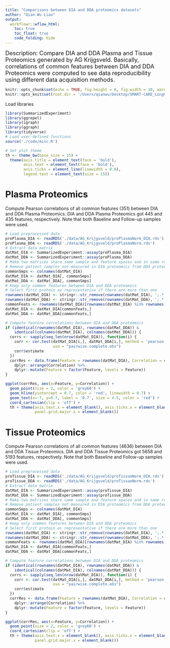 ```yaml
---
title: "Comparisons between DIA and DDA proteomics datasets"
author: "Qian-Wu Liao"
output:
  workflowr::wflow_html:
    toc: true
    toc_float: true
    code_folding: hide
---
```


<font size='4'> Description: Compare DIA and DDA Plasma and Tissue Proteomics generated
by AG Krijgsveld. Basically, correlations of common features between DIA and DDA
Proteomics were computed to see data reproducibility using different data acquisition
methods. </font>

```r
knitr::opts_chunk$set(echo = TRUE, fig.height = 8, fig.width = 10, warning = F)
knitr::opts_knit$set(root.dir = '/Users/qianwu/Desktop/SMART-CARE_LungCancer_MethodDev')
```

Load libraries
```r
library(SummarizedExperiment)
library(ggrepel)
library(igraph)
library(ggraph)
library(tidyverse)
# Load user-defined functions
source('./code/misc.R')

# Set plot theme
th <- theme_bw(base_size = 15) +
  theme(axis.title = element_text(face = 'bold'),
        axis.text = element_text(face = 'bold'),
        axis.ticks = element_line(linewidth = 0.8),
        legend.text = element_text(size = 15))
```

# Plasma Proteomics
Compute Pearson correlations of all common features (351) between DIA and DDA Plasma
Proteomics. DIA and DDA Plasma Proteomics got 445 and 435 features, respectively.
Note that both Baseline and Follow-up samples were used.

```r
# Load preprocessed data
proPlasma_DIA <- readRDS('./data/AG_Krijgsveld/proPlasmaNorm_DIA.rds')
proPlasma_DDA <- readRDS('./data/AG_Krijgsveld/proPlasmaNorm.rds')
# Extract data matrix
datMat_DIA <- SummarizedExperiment::assay(proPlasma_DIA)
datMat_DDA <- SummarizedExperiment::assay(proPlasma_DDA)
# Make two matrices share same sample and feature spaces and in same row and column order
# Remove patient samples not measured in DIA proteomics from DDA proteomics
commonSmps <- colnames(datMat_DIA)
datMat_DIA <- datMat_DIA[, commonSmps]
datMat_DDA <- datMat_DDA[, commonSmps]
# Keep only common features between DIA and DDA proteomics
# Select first protein as representative if there are more than one
rownames(datMat_DIA) <- stringr::str_remove(rownames(datMat_DIA), ';.*')
rownames(datMat_DDA) <- stringr::str_remove(rownames(datMat_DDA), ';.*')
commonFeats <- rownames(datMat_DIA)[rownames(datMat_DIA) %in% rownames(datMat_DDA)]
datMat_DIA <- datMat_DIA[commonFeats,]
datMat_DDA <- datMat_DDA[commonFeats,]

# Compute feature correlations between DIA and DDA proteomics
if (identical(rownames(datMat_DIA), rownames(datMat_DDA)) &
    identical(colnames(datMat_DIA), colnames(datMat_DDA))) {
  corrs <- sapply(seq_len(nrow(datMat_DIA)), function(i) {
    corr <- cor.test(datMat_DIA[i,], datMat_DDA[i,], method = 'pearson',
                     use = "pairwise.complete.obs")
    corr$estimate
  })
  corrRes <- data.frame(Feature = rownames(datMat_DIA), Correlation = corrs) %>%
    dplyr::arrange(Correlation) %>%
    dplyr::mutate(Feature = factor(Feature, levels = Feature))
}

ggplot(corrRes, aes(x=Feature, y=Correlation)) +
  geom_point(size = 2, color = 'grey60') +
  geom_hline(yintercept = 0.7, color = 'red', linewidth = 0.7) +
  geom_text(x=-7, y=0.7, label = '0.7', size = 4.5, color = 'red') +
  coord_cartesian(clip = 'off') +
  th + theme(axis.text.x = element_blank(), axis.ticks.x = element_blank(),
             panel.grid.major.x = element_blank())
```

# Tissue Proteomics
Compute Pearson correlations of all common features (4636) between DIA and DDA Tissue
Proteomics. DIA and DDA Tissue Proteomics got 5658 and 5193 features, respectively.
Note that both Baseline and Follow-up samples were used.

```r
# Load preprocessed data
proTissue_DIA <- readRDS('./data/AG_Krijgsveld/proTissueNorm_DIA.rds')
proTissue_DDA <- readRDS('./data/AG_Krijgsveld/proTissueNorm.rds')
# Extract data matrix
datMat_DIA <- SummarizedExperiment::assay(proTissue_DIA)
datMat_DDA <- SummarizedExperiment::assay(proTissue_DDA)
# Make two matrices share same sample and feature spaces and in same row and column order
# Remove patient samples not measured in DIA proteomics from DDA proteomics
commonSmps <- colnames(datMat_DIA)
datMat_DIA <- datMat_DIA[, commonSmps]
datMat_DDA <- datMat_DDA[, commonSmps]
# Keep only common features between DIA and DDA proteomics
# Select first protein as representative if there are more than one
rownames(datMat_DIA) <- stringr::str_remove(rownames(datMat_DIA), ';.*')
rownames(datMat_DDA) <- stringr::str_remove(rownames(datMat_DDA), ';.*')
commonFeats <- rownames(datMat_DIA)[rownames(datMat_DIA) %in% rownames(datMat_DDA)]
datMat_DIA <- datMat_DIA[commonFeats,]
datMat_DDA <- datMat_DDA[commonFeats,]

# Compute feature correlations between DIA and DDA proteomics
if (identical(rownames(datMat_DIA), rownames(datMat_DDA)) &
    identical(colnames(datMat_DIA), colnames(datMat_DDA))) {
  corrs <- sapply(seq_len(nrow(datMat_DIA)), function(i) {
    corr <- cor.test(datMat_DIA[i,], datMat_DDA[i,], method = 'pearson',
                     use = "pairwise.complete.obs")
    corr$estimate
  })
  corrRes <- data.frame(Feature = rownames(datMat_DIA), Correlation = corrs) %>%
    dplyr::arrange(Correlation) %>%
    dplyr::mutate(Feature = factor(Feature, levels = Feature))
}

ggplot(corrRes, aes(x=Feature, y=Correlation)) +
  geom_point(size = 2, color = 'grey60') +
  coord_cartesian(clip = 'off') +
  th + theme(axis.text.x = element_blank(), axis.ticks.x = element_blank(),
             panel.grid.major.x = element_blank())
```